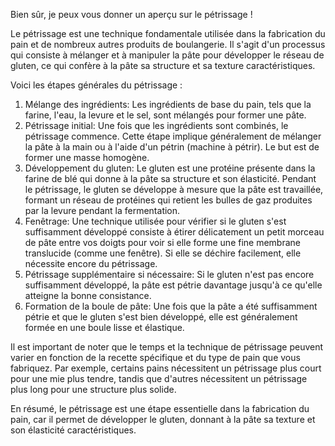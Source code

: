 Bien sûr, je peux vous donner un aperçu sur le pétrissage !

Le pétrissage est une technique fondamentale utilisée dans la fabrication du pain et de nombreux autres produits de boulangerie. Il s'agit d'un processus qui consiste à mélanger et à manipuler la pâte pour développer le réseau de gluten, ce qui confère à la pâte sa structure et sa texture caractéristiques.

Voici les étapes générales du pétrissage :

1. Mélange des ingrédients: Les ingrédients de base du pain, tels que la farine, l'eau, la levure et le sel, sont mélangés pour former une pâte.
2. Pétrissage initial: Une fois que les ingrédients sont combinés, le pétrissage commence. Cette étape implique généralement de mélanger la pâte à la main ou à l'aide d'un pétrin (machine à pétrir). Le but est de former une masse homogène.
3. Développement du gluten: Le gluten est une protéine présente dans la farine de blé qui donne à la pâte sa structure et son élasticité. Pendant le pétrissage, le gluten se développe à mesure que la pâte est travaillée, formant un réseau de protéines qui retient les bulles de gaz produites par la levure pendant la fermentation.
4. Fenêtrage: Une technique utilisée pour vérifier si le gluten s'est suffisamment développé consiste à étirer délicatement un petit morceau de pâte entre vos doigts pour voir si elle forme une fine membrane translucide (comme une fenêtre). Si elle se déchire facilement, elle nécessite encore du pétrissage.
5. Pétrissage supplémentaire si nécessaire: Si le gluten n'est pas encore suffisamment développé, la pâte est pétrie davantage jusqu'à ce qu'elle atteigne la bonne consistance.
6. Formation de la boule de pâte: Une fois que la pâte a été suffisamment pétrie et que le gluten s'est bien développé, elle est généralement formée en une boule lisse et élastique.

Il est important de noter que le temps et la technique de pétrissage peuvent varier en fonction de la recette spécifique et du type de pain que vous fabriquez. Par exemple, certains pains nécessitent un pétrissage plus court pour une mie plus tendre, tandis que d'autres nécessitent un pétrissage plus long pour une structure plus solide.

En résumé, le pétrissage est une étape essentielle dans la fabrication du pain, car il permet de développer le gluten, donnant à la pâte sa texture et son élasticité caractéristiques.

